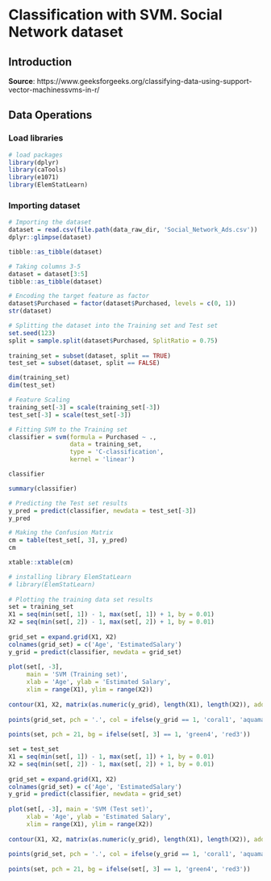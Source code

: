 # Classification with SVM. Social Network dataset

## Introduction
**Source**: https://www.geeksforgeeks.org/classifying-data-using-support-vector-machinessvms-in-r/

## Data Operations

### Load libraries

```r
# load packages
library(dplyr)
library(caTools) 
library(e1071) 
library(ElemStatLearn) 
```

### Importing dataset

```r
# Importing the dataset 
dataset = read.csv(file.path(data_raw_dir, 'Social_Network_Ads.csv')) 
dplyr::glimpse(dataset)
```

```r
tibble::as_tibble(dataset)
```

```r
# Taking columns 3-5 
dataset = dataset[3:5]
tibble::as_tibble(dataset)
```


```r
# Encoding the target feature as factor 
dataset$Purchased = factor(dataset$Purchased, levels = c(0, 1)) 
str(dataset)
```

```r
# Splitting the dataset into the Training set and Test set 
set.seed(123) 
split = sample.split(dataset$Purchased, SplitRatio = 0.75) 
  
training_set = subset(dataset, split == TRUE) 
test_set = subset(dataset, split == FALSE) 
```

```r
dim(training_set)
dim(test_set)
```

```r
# Feature Scaling 
training_set[-3] = scale(training_set[-3]) 
test_set[-3] = scale(test_set[-3]) 
```

```r
# Fitting SVM to the Training set 
classifier = svm(formula = Purchased ~ ., 
                 data = training_set, 
                 type = 'C-classification', 
                 kernel = 'linear') 
```

```r
classifier
```

```r
summary(classifier)
```

```r
# Predicting the Test set results 
y_pred = predict(classifier, newdata = test_set[-3]) 
y_pred
```

```r
# Making the Confusion Matrix 
cm = table(test_set[, 3], y_pred) 
cm
```

```r
xtable::xtable(cm)
```

```r
# installing library ElemStatLearn 
# library(ElemStatLearn) 
  
# Plotting the training data set results 
set = training_set 
X1 = seq(min(set[, 1]) - 1, max(set[, 1]) + 1, by = 0.01) 
X2 = seq(min(set[, 2]) - 1, max(set[, 2]) + 1, by = 0.01) 
  
grid_set = expand.grid(X1, X2) 
colnames(grid_set) = c('Age', 'EstimatedSalary') 
y_grid = predict(classifier, newdata = grid_set) 
  
plot(set[, -3], 
     main = 'SVM (Training set)', 
     xlab = 'Age', ylab = 'Estimated Salary', 
     xlim = range(X1), ylim = range(X2)) 
  
contour(X1, X2, matrix(as.numeric(y_grid), length(X1), length(X2)), add = TRUE) 
  
points(grid_set, pch = '.', col = ifelse(y_grid == 1, 'coral1', 'aquamarine')) 
  
points(set, pch = 21, bg = ifelse(set[, 3] == 1, 'green4', 'red3')) 

```

```r
set = test_set 
X1 = seq(min(set[, 1]) - 1, max(set[, 1]) + 1, by = 0.01) 
X2 = seq(min(set[, 2]) - 1, max(set[, 2]) + 1, by = 0.01) 
  
grid_set = expand.grid(X1, X2) 
colnames(grid_set) = c('Age', 'EstimatedSalary') 
y_grid = predict(classifier, newdata = grid_set) 
  
plot(set[, -3], main = 'SVM (Test set)', 
     xlab = 'Age', ylab = 'Estimated Salary', 
     xlim = range(X1), ylim = range(X2)) 
  
contour(X1, X2, matrix(as.numeric(y_grid), length(X1), length(X2)), add = TRUE) 
  
points(grid_set, pch = '.', col = ifelse(y_grid == 1, 'coral1', 'aquamarine')) 
  
points(set, pch = 21, bg = ifelse(set[, 3] == 1, 'green4', 'red3')) 

```

